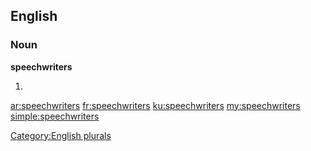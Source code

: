 ==English==

===Noun===
'''speechwriters'''

# {{plural of|[[speechwriter]]}}

[[Category:English plurals]]

[[ar:speechwriters]]
[[fr:speechwriters]]
[[ku:speechwriters]]
[[my:speechwriters]]
[[simple:speechwriters]]